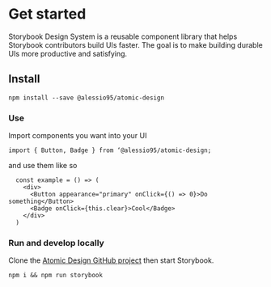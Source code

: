 <Meta title="Style Guide/Intro" />

# Get started

Storybook Design System is a reusable component library that helps Storybook contributors build UIs faster. The goal is to make building durable UIs more productive and satisfying.

## Install

`npm install --save @alessio95/atomic-design`

### **Use**

Import components you want into your UI

`import { Button, Badge } from ‘@alessio95/atomic-design;`

and use them like so

```
  const example = () => (
    <div>
      <Button appearance="primary" onClick={() => 0}>Do something</Button>
      <Badge onClick={this.clear}>Cool</Badge>
    </div>
  )
```

### **Run and develop locally**

Clone the [Atomic Design GitHub project](https://github.com/alessaloisio/atomic-design) then start Storybook.

`npm i && npm run storybook`
